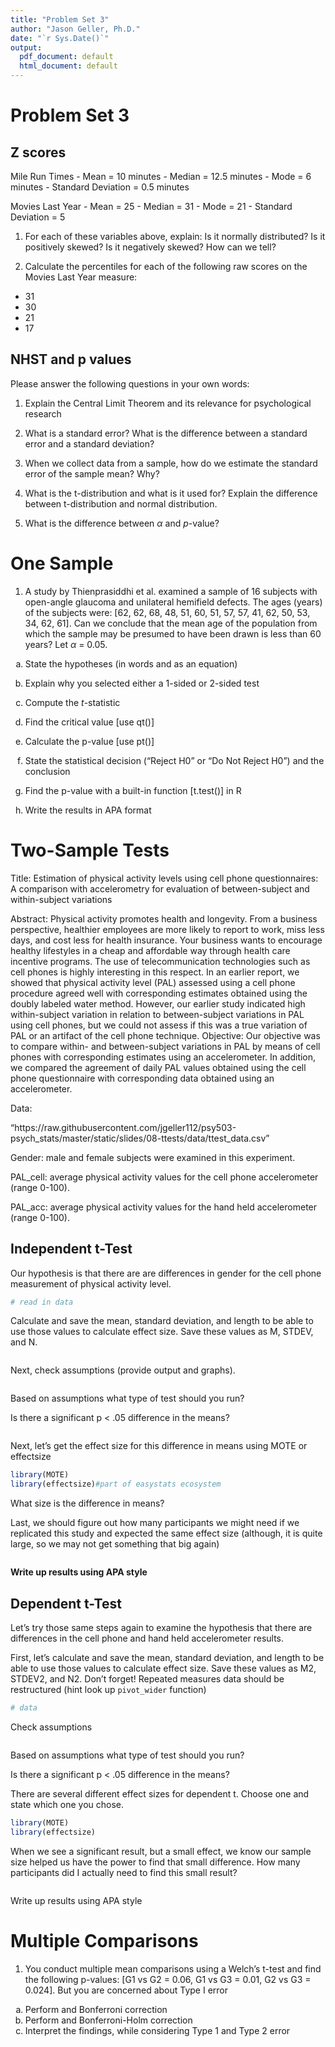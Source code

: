 ```yaml
---
title: "Problem Set 3"
author: "Jason Geller, Ph.D."
date: "`r Sys.Date()`"
output:
  pdf_document: default
  html_document: default
---
```

# Problem Set 3

## Z scores

Mile Run Times
- Mean = 10 minutes
- Median = 12.5 minutes
- Mode = 6 minutes
- Standard Deviation = 0.5 minutes

Movies Last Year
- Mean = 25
- Median = 31
- Mode = 21
- Standard Deviation = 5

1. For each of these variables above, explain: Is it normally distributed? Is it positively skewed? Is
it negatively skewed? How can we tell?

2. Calculate the percentiles for each of the following raw
scores on the Movies Last Year measure:

-  31
-  30
-  21
-  17

## NHST and p values

Please answer the following questions in your own words:

1. Explain the Central Limit Theorem and its relevance for psychological research

2. What is a standard error? What is the difference between a standard error and a standard deviation?

3. When we collect data from a sample, how do we estimate the standard error of the sample mean?
Why?

4. What is the t-distribution and what is it used for? Explain the difference between t-distribution and
normal distribution.

5. What is the difference between $\alpha$ and *p*-value?

# One Sample

1. A study by Thienprasiddhi et al. examined a sample of 16 subjects with open-angle glaucoma
and unilateral hemifield defects. The ages (years) of the subjects were: [62, 62, 68, 48, 51, 60,
51, 57, 57, 41, 62, 50, 53, 34, 62, 61]. Can we conclude that the mean age of the population from
which the sample may be presumed to have been drawn is less than 60 years? Let $\alpha$ = 0.05.

a. State the hypotheses (in words and as an equation)

b. Explain why you selected either a 1-sided or 2-sided test 

c. Compute the *t*-statistic 

d. Find the critical value [use qt()] 

e. Calculate the p-value [use pt()] 

f. State the statistical decision (“Reject H0” or “Do Not Reject H0”) and the conclusion

g. Find the p-value with a built-in function [t.test()] in R

h. Write the results in APA format

# Two-Sample Tests

Title: Estimation of physical activity levels using cell phone questionnaires: A comparison with accelerometry for evaluation of between-subject and within-subject variations

Abstract: Physical activity promotes health and longevity. From a business perspective, healthier employees are more likely to report to work, miss less days, and cost less for health insurance. Your business wants to encourage healthy lifestyles in a cheap and affordable way through health care incentive programs. The use of telecommunication technologies such as cell phones is highly interesting in this respect. In an earlier report, we showed that physical activity level (PAL) assessed using a cell phone procedure agreed well with corresponding estimates obtained using the doubly labeled water method. However, our earlier study indicated high within-subject variation in relation to between-subject variations in PAL using cell phones, but we could not assess if this was a true variation of PAL or an artifact of the cell phone technique. Objective: Our objective was to compare within- and between-subject variations in PAL by means of cell phones with corresponding estimates using an accelerometer. In addition, we compared the agreement of daily PAL values obtained using the cell phone questionnaire with corresponding data obtained using an accelerometer.

Data: 

"https://raw.githubusercontent.com/jgeller112/psy503-psych_stats/master/static/slides/08-ttests/data/ttest_data.csv"

Gender: male and female subjects were examined in this experiment.

PAL_cell: average physical activity values for the cell phone accelerometer (range 0-100).

PAL_acc: average physical activity values for the hand held accelerometer (range 0-100).

## Independent t-Test

Our hypothesis is that there are are differences in gender for the cell phone measurement of physical activity level.


```r
# read in data

```


Calculate and save the mean, standard deviation, and length to be able to use those values to calculate effect size. Save these values as M, STDEV, and N.

```r




```


Next, check assumptions (provide output and graphs). 


```r



```

Based on assumptions what type of test should you run?

Is there a significant p < .05 difference in the means?

```r



```


Next, let’s get the effect size for this difference in means using MOTE or effectsize

```r
library(MOTE)
library(effectsize)#part of easystats ecosystem


```

What size is the difference in means?


Last, we should figure out how many participants we might need if we replicated this study and expected the same effect size (although, it is quite large, so we may not get something that big again)

```r



```


**Write up results using APA style**


## Dependent t-Test

Let’s try those same steps again to examine the hypothesis that there are differences in the cell phone and hand held accelerometer results.

First, let’s calculate and save the mean, standard deviation, and length to be able to use those values to calculate effect size. Save these values as M2, STDEV2, and N2. Don’t forget! Repeated measures data should be restructured (hint look up `pivot_wider` function)

```r
# data


```

Check assumptions

```r



```


Based on assumptions what type of test should you run?


Is there a significant p < .05 difference in the means?

There are several different effect sizes for dependent t. Choose one and state which one you chose. 

```r
library(MOTE)
library(effectsize)

```

When we see a significant result, but a small effect, we know our sample size helped us have the power to find that small difference. How many participants did I actually need to find this small result?

```r

```

Write up results using APA style

# Multiple Comparisons

1. You conduct multiple mean
comparisons using a Welch’s t-test and find the following p-values: [G1 vs G2 = 0.06, G1 vs G3
= 0.01, G2 vs G3 = 0.024]. But you are concerned about Type I error

a. Perform and Bonferroni correction 
b. Perform and Bonferroni-Holm correction
c. Interpret the findings, while considering Type 1 and Type 2 error 
